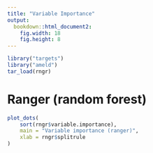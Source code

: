 ```yaml
---
title: "Variable Importance"
output:
  bookdown::html_document2:
    fig.width: 18
    fig.height: 8
---
```


```r
library("targets")
library("ameld")
tar_load(rngr)
```

# Ranger (random forest)

```r
plot_dots(
    sort(rngr$variable.importance),
    main = "Variable importance (ranger)",
    xlab = rngr$splitrule
)
```
